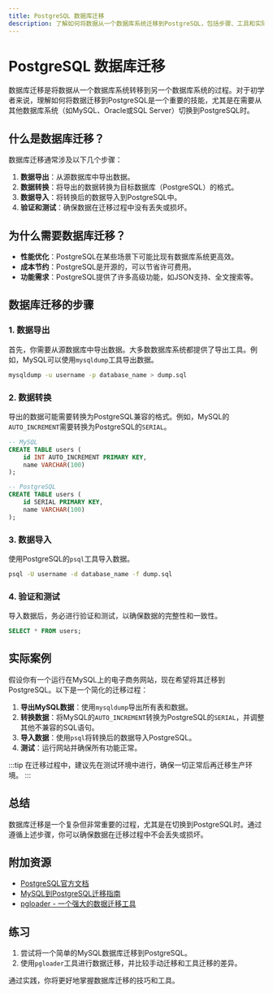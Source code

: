 ```yaml
---
title: PostgreSQL 数据库迁移
description: 了解如何将数据从一个数据库系统迁移到PostgreSQL，包括步骤、工具和实际案例。
---
```


# PostgreSQL 数据库迁移

数据库迁移是将数据从一个数据库系统转移到另一个数据库系统的过程。对于初学者来说，理解如何将数据迁移到PostgreSQL是一个重要的技能，尤其是在需要从其他数据库系统（如MySQL、Oracle或SQL Server）切换到PostgreSQL时。

## 什么是数据库迁移？

数据库迁移通常涉及以下几个步骤：

1. **数据导出**：从源数据库中导出数据。
2. **数据转换**：将导出的数据转换为目标数据库（PostgreSQL）的格式。
3. **数据导入**：将转换后的数据导入到PostgreSQL中。
4. **验证和测试**：确保数据在迁移过程中没有丢失或损坏。

## 为什么需要数据库迁移？

- **性能优化**：PostgreSQL在某些场景下可能比现有数据库系统更高效。
- **成本节约**：PostgreSQL是开源的，可以节省许可费用。
- **功能需求**：PostgreSQL提供了许多高级功能，如JSON支持、全文搜索等。

## 数据库迁移的步骤

### 1. 数据导出

首先，你需要从源数据库中导出数据。大多数数据库系统都提供了导出工具。例如，MySQL可以使用`mysqldump`工具导出数据。

```bash
mysqldump -u username -p database_name > dump.sql
```

### 2. 数据转换

导出的数据可能需要转换为PostgreSQL兼容的格式。例如，MySQL的`AUTO_INCREMENT`需要转换为PostgreSQL的`SERIAL`。

```sql
-- MySQL
CREATE TABLE users (
    id INT AUTO_INCREMENT PRIMARY KEY,
    name VARCHAR(100)
);

-- PostgreSQL
CREATE TABLE users (
    id SERIAL PRIMARY KEY,
    name VARCHAR(100)
);
```

### 3. 数据导入

使用PostgreSQL的`psql`工具导入数据。

```bash
psql -U username -d database_name -f dump.sql
```

### 4. 验证和测试

导入数据后，务必进行验证和测试，以确保数据的完整性和一致性。

```sql
SELECT * FROM users;
```

## 实际案例

假设你有一个运行在MySQL上的电子商务网站，现在希望将其迁移到PostgreSQL。以下是一个简化的迁移过程：

1. **导出MySQL数据**：使用`mysqldump`导出所有表和数据。
2. **转换数据**：将MySQL的`AUTO_INCREMENT`转换为PostgreSQL的`SERIAL`，并调整其他不兼容的SQL语句。
3. **导入数据**：使用`psql`将转换后的数据导入PostgreSQL。
4. **测试**：运行网站并确保所有功能正常。

:::tip
在迁移过程中，建议先在测试环境中进行，确保一切正常后再迁移生产环境。
:::

## 总结

数据库迁移是一个复杂但非常重要的过程，尤其是在切换到PostgreSQL时。通过遵循上述步骤，你可以确保数据在迁移过程中不会丢失或损坏。

## 附加资源

- [PostgreSQL官方文档](https://www.postgresql.org/docs/)
- [MySQL到PostgreSQL迁移指南](https://wiki.postgresql.org/wiki/Converting_from_other_Databases_to_PostgreSQL)
- [pgloader - 一个强大的数据迁移工具](https://pgloader.io/)

## 练习

1. 尝试将一个简单的MySQL数据库迁移到PostgreSQL。
2. 使用`pgloader`工具进行数据迁移，并比较手动迁移和工具迁移的差异。

通过实践，你将更好地掌握数据库迁移的技巧和工具。